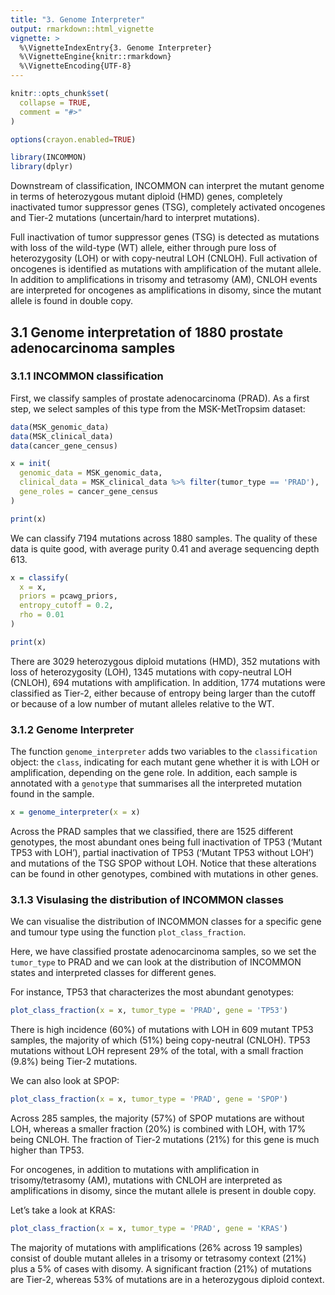 ```yaml
---
title: "3. Genome Interpreter"
output: rmarkdown::html_vignette
vignette: >
  %\VignetteIndexEntry{3. Genome Interpreter}
  %\VignetteEngine{knitr::rmarkdown}
  %\VignetteEncoding{UTF-8}
---
```


```r
knitr::opts_chunk$set(
  collapse = TRUE,
  comment = "#>"
)

options(crayon.enabled=TRUE)
```

```r
library(INCOMMON)
library(dplyr)
```

Downstream of classification, INCOMMON can interpret the mutant genome in terms of
heterozygous mutant diploid (HMD) genes, completely inactivated tumor suppressor genes (TSG), completely activated oncogenes and Tier-2 mutations (uncertain/hard to interpret mutations). 

Full inactivation of tumor suppressor genes (TSG) is detected as
mutations with loss of the wild-type (WT) allele, either through pure loss of heterozygosity (LOH) or with copy-neutral LOH (CNLOH). Full activation of oncogenes is identified as 
mutations with amplification of the mutant allele. In addition to amplifications in trisomy 
and tetrasomy (AM), CNLOH events are interpreted for oncogenes as amplifications in disomy,
since the mutant allele is found in double copy.

## 3.1 Genome interpretation of 1880 prostate adenocarcinoma samples

### 3.1.1 INCOMMON classification

First, we classify samples of prostate adenocarcinoma (PRAD). As a first step, we select samples of this type from the MSK-MetTropsim dataset:

```r
data(MSK_genomic_data)
data(MSK_clinical_data)
data(cancer_gene_census)

x = init(
  genomic_data = MSK_genomic_data,
  clinical_data = MSK_clinical_data %>% filter(tumor_type == 'PRAD'),
  gene_roles = cancer_gene_census
)

print(x)
```

We can classify 7194 mutations across 1880 samples. The quality of these data is quite good, with average purity 0.41 and average sequencing depth 613.

```r
x = classify(
  x = x,
  priors = pcawg_priors,
  entropy_cutoff = 0.2,
  rho = 0.01
)
```

```r
print(x)
```

There are 3029 heterozygous diploid mutations (HMD), 352 mutations with loss of 
heterozygosity (LOH), 1345 mutations with copy-neutral LOH (CNLOH), 694 mutations
with amplification. In addition, 1774 mutations were classified as Tier-2, either 
because of entropy being larger than the cutoff or because of a low number of mutant
alleles relative to the WT.

### 3.1.2 Genome Interpreter

The function `genome_interpreter` adds two variables to the `classification` object:
the `class`, indicating for each mutant gene whether it is with LOH or amplification,
depending on the gene role. In addition, each sample is annotated with a `genotype` 
that summarises all the interpreted mutation found in the sample.

```r
x = genome_interpreter(x = x)
```

Across the PRAD samples that we classified, there are 1525 different genotypes, the
most abundant ones being full inactivation of TP53 ('Mutant TP53 with LOH'), partial 
inactivation of TP53 ('Mutant TP53 without LOH') and mutations of the TSG SPOP without LOH. 
Notice that these alterations can be found in other genotypes, combined with mutations in other genes.

### 3.1.3 Visulasing the distribution of INCOMMON classes

We can visualise the distribution of INCOMMON classes for a specific gene and tumour
type using the function `plot_class_fraction`.

Here, we have classified prostate adenocarcinoma samples, so we set the `tumor_type` to PRAD and we can look at the distribution of INCOMMON states and interpreted classes for different genes.

For instance, TP53 that characterizes the most abundant genotypes:  

```r
plot_class_fraction(x = x, tumor_type = 'PRAD', gene = 'TP53')
```

There is high incidence (60%) of mutations with LOH in 609 mutant TP53 samples, the majority of which (51%) being copy-neutral (CNLOH). TP53 mutations without LOH represent 29% of the total, with a small fraction (9.8%) being Tier-2 mutations.

We can also look at SPOP:

```r
plot_class_fraction(x = x, tumor_type = 'PRAD', gene = 'SPOP')
```
Across 285 samples, the majority (57%) of SPOP mutations are without LOH, whereas a smaller fraction (20%) is combined with LOH, with 17% being CNLOH. The fraction of Tier-2 mutations (21%) for this gene is much higher than TP53.

For oncogenes, in addition to mutations with amplification in trisomy/tetrasomy (AM), mutations with CNLOH are interpreted as amplifications in disomy, since the mutant allele is present in double copy.

Let's take a look at KRAS:

```r
plot_class_fraction(x = x, tumor_type = 'PRAD', gene = 'KRAS')
```

The majority of mutations with amplifications (26% across 19 samples) consist of double mutant alleles in a trisomy or tetrasomy context (21%) plus a 5% of cases with disomy. A significant fraction (21%) of mutations are Tier-2, whereas 53% of mutations are in a heterozygous diploid context.